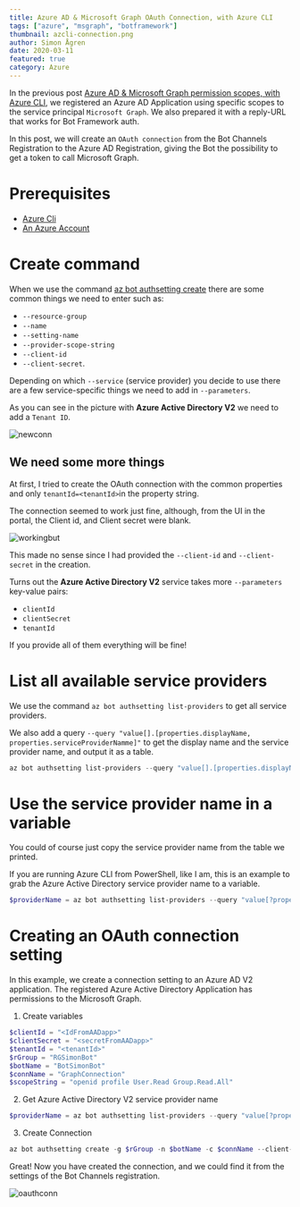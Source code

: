 ```yaml
---
title: Azure AD & Microsoft Graph OAuth Connection, with Azure CLI
tags: ["azure", "msgraph", "botframework"]
thumbnail: azcli-connection.png
author: Simon Ågren
date: 2020-03-11
featured: true
category: Azure
---
```


In the previous post <a href="https://simonagren.github.io/azcli-adscope" target="_blank">Azure AD & Microsoft Graph permission scopes, with Azure CLI</a>, we registered an Azure AD Application using specific scopes to the service principal `Microsoft Graph`. We also prepared it with a reply-URL that works for Bot Framework auth.

In this post, we will create an `OAuth connection` from the Bot Channels Registration to the Azure AD Registration, giving the Bot the possibility to get a token to call Microsoft Graph.

# Prerequisites 
- [Azure Cli](https://docs.microsoft.com/en-us/cli/azure/install-azure-cli)
- [An Azure Account](https://azure.microsoft.com/free/)

# Create command
When we use the command [az bot authsetting create](https://docs.microsoft.com/en-us/cli/azure/bot/authsetting?view=azure-cli-latest#az-bot-authsetting-create) there are some common things we need to enter such as: 
- `--resource-group`
- `--name`
- `--setting-name`
- `--provider-scope-string`
- `--client-id`
- `--client-secret`. 

Depending on which `--service` (service provider) you decide to use there are a few service-specific things we need to add in `--parameters`. 

As you can see in the picture with **Azure Active Directory V2** we need to add a `Tenant ID`.

![newconn](./new.png)

## We need some more things
At first, I tried to create the OAuth connection with the common properties and only `tenantId=<tenantId>`in the property string. 

The connection seemed to work just fine, although, from the UI in the portal, the Client id, and Client secret were blank.

![workingbut](./workingbut.png)


This made no sense since I had provided the `--client-id` and `--client-secret` in the creation. 

Turns out the **Azure Active Directory V2** service takes more `--parameters` key-value pairs:
- `clientId`
- `clientSecret`
- `tenantId`

If you provide all of them everything will be fine!

# List all available service providers
We use the command `az bot authsetting list-providers` to get all service providers. 

We also add a query `--query "value[].[properties.displayName, properties.serviceProviderNamme]"` to get the display name and the service provider name, and output it as a table.

```powershell
az bot authsetting list-providers --query "value[].[properties.displayName, properties.serviceProviderName]" -o table
```

# Use the service provider name in a variable
You could of course just copy the service provider name from the table we printed. 

If you are running Azure CLI from PowerShell, like I am, this is an example to grab the Azure Active Directory service provider name to a variable.

```powershell
$providerName = az bot authsetting list-providers --query "value[?properties.displayName=='Azure Active Directory v2'].properties.serviceProviderName | [0]" 
```

# Creating an OAuth connection setting

In this example, we create a connection setting to an Azure AD V2 application. The registered Azure Active Directory Application has permissions to the Microsoft Graph.

1. Create variables
  
  ```powershell
  $clientId = "<IdFromAADapp>" 
  $clientSecret = "<secretFromAADapp>"
  $tenantId = "<tenantId>"
  $rGroup = "RGSimonBot"
  $botName = "BotSimonBot"
  $connName = "GraphConnection"
  $scopeString = "openid profile User.Read Group.Read.All"
  ```

2. Get Azure Active Directory V2 service provider name
  
  ```powershell
  $providerName = az bot authsetting list-providers --query "value[?properties.displayName=='Azure Active Directory v2'].properties.serviceProviderName | [0]" 
  ```

3. Create Connection

```powershell
az bot authsetting create -g $rGroup -n $botName -c $connName --client-id $clientId --client-secret $clientSecret --provider-scope-string $scopeString --service $providerName --parameters "clientId=$clientId" "clientSecret=$clientSecret" "tenantId=$tenantId"
```

Great! Now you have created the connection, and we could find it from the settings of the Bot Channels registration.

![oauthconn](./oauthconn.png)
